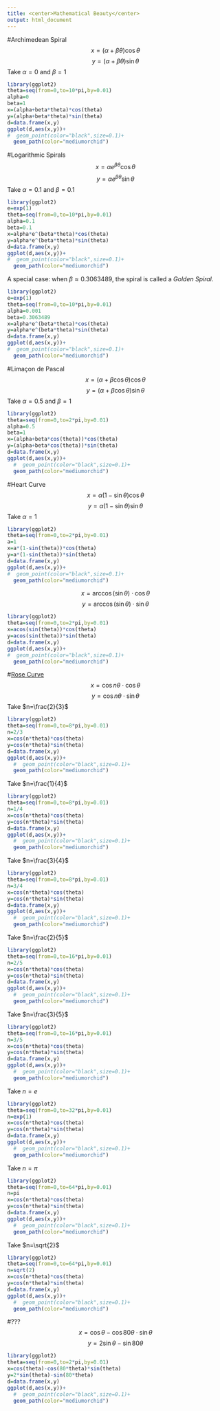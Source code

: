 ```yaml
---
title: <center>Mathematical Beauty</center>
output: html_document
---
```

#Archimedean Spiral
$$x=(\alpha+\beta\theta)\cos\theta$$
$$y=(\alpha+\beta\theta)\sin\theta$$
Take $\alpha=0$ and $\beta=1$
```r
library(ggplot2)
theta=seq(from=0,to=10*pi,by=0.01)
alpha=0
beta=1
x=(alpha+beta*theta)*cos(theta)
y=(alpha+beta*theta)*sin(theta)
d=data.frame(x,y)
ggplot(d,aes(x,y))+
#  geom_point(color="black",size=0.1)+
  geom_path(color="mediumorchid")
```

#Logarithmic Spirals
$$x=\alpha e^{\beta\theta}\cos\theta$$
$$y=\alpha e^{\beta\theta}\sin\theta$$
Take $\alpha=0.1$ and $\beta=0.1$
```r
library(ggplot2)
e=exp(1)
theta=seq(from=0,to=10*pi,by=0.01)
alpha=0.1
beta=0.1
x=alpha*e^(beta*theta)*cos(theta)
y=alpha*e^(beta*theta)*sin(theta)
d=data.frame(x,y)
ggplot(d,aes(x,y))+
#  geom_point(color="black",size=0.1)+
  geom_path(color="mediumorchid")
```

A special case: when $\beta\approx0.3063489$, the spiral is called a *Golden Spiral*.
```r
library(ggplot2)
e=exp(1)
theta=seq(from=0,to=10*pi,by=0.01)
alpha=0.001
beta=0.3063489
x=alpha*e^(beta*theta)*cos(theta)
y=alpha*e^(beta*theta)*sin(theta)
d=data.frame(x,y)
ggplot(d,aes(x,y))+
#  geom_point(color="black",size=0.1)+
  geom_path(color="mediumorchid")
```

#Limaçon de Pascal
$$x=(\alpha+\beta\cos\theta)\cos\theta$$
$$y=(\alpha+\beta\cos\theta)\sin\theta$$
Take $\alpha=0.5$ and $\beta=1$
```r
library(ggplot2)
theta=seq(from=0,to=2*pi,by=0.01)
alpha=0.5
beta=1
x=(alpha+beta*cos(theta))*cos(theta)
y=(alpha+beta*cos(theta))*sin(theta)
d=data.frame(x,y)
ggplot(d,aes(x,y))+
  #  geom_point(color="black",size=0.1)+
  geom_path(color="mediumorchid")
```

#Heart Curve
$$x=\alpha(1-\sin\theta)\cos\theta$$
$$y=\alpha(1-\sin\theta)\sin\theta$$
Take $\alpha=1$
```r
library(ggplot2)
theta=seq(from=0,to=2*pi,by=0.01)
a=1
x=a*(1-sin(theta))*cos(theta)
y=a*(1-sin(theta))*sin(theta)
d=data.frame(x,y)
ggplot(d,aes(x,y))+
#  geom_point(color="black",size=0.1)+
  geom_path(color="mediumorchid")
```

$$x=\arccos(\sin\theta)\cdot\cos\theta$$
$$y=\arccos(\sin\theta)\cdot\sin\theta$$
```r
library(ggplot2)
theta=seq(from=0,to=2*pi,by=0.01)
x=acos(sin(theta))*cos(theta)
y=acos(sin(theta))*sin(theta)
d=data.frame(x,y)
ggplot(d,aes(x,y))+
#  geom_point(color="black",size=0.1)+
  geom_path(color="mediumorchid")
```

#[Rose Curve](https://harrylu95.shinyapps.io/Rose_Curve_App/)
$$x=\cos n\theta\cdot\cos\theta$$
$$y=\cos n\theta\cdot\sin\theta$$
Take $n=\frac{2}{3}$
```r
library(ggplot2)
theta=seq(from=0,to=8*pi,by=0.01)
n=2/3
x=cos(n*theta)*cos(theta)
y=cos(n*theta)*sin(theta)
d=data.frame(x,y)
ggplot(d,aes(x,y))+
  #  geom_point(color="black",size=0.1)+
  geom_path(color="mediumorchid")
```

Take $n=\frac{1}{4}$
```r
library(ggplot2)
theta=seq(from=0,to=8*pi,by=0.01)
n=1/4
x=cos(n*theta)*cos(theta)
y=cos(n*theta)*sin(theta)
d=data.frame(x,y)
ggplot(d,aes(x,y))+
  #  geom_point(color="black",size=0.1)+
  geom_path(color="mediumorchid")
```

Take $n=\frac{3}{4}$
```r
library(ggplot2)
theta=seq(from=0,to=8*pi,by=0.01)
n=3/4
x=cos(n*theta)*cos(theta)
y=cos(n*theta)*sin(theta)
d=data.frame(x,y)
ggplot(d,aes(x,y))+
  #  geom_point(color="black",size=0.1)+
  geom_path(color="mediumorchid")
```

Take $n=\frac{2}{5}$
```r
library(ggplot2)
theta=seq(from=0,to=16*pi,by=0.01)
n=2/5
x=cos(n*theta)*cos(theta)
y=cos(n*theta)*sin(theta)
d=data.frame(x,y)
ggplot(d,aes(x,y))+
  #  geom_point(color="black",size=0.1)+
  geom_path(color="mediumorchid")
```

Take $n=\frac{3}{5}$
```r
library(ggplot2)
theta=seq(from=0,to=16*pi,by=0.01)
n=3/5
x=cos(n*theta)*cos(theta)
y=cos(n*theta)*sin(theta)
d=data.frame(x,y)
ggplot(d,aes(x,y))+
  #  geom_point(color="black",size=0.1)+
  geom_path(color="mediumorchid")
```

Take $n=e$
```r
library(ggplot2)
theta=seq(from=0,to=32*pi,by=0.01)
n=exp(1)
x=cos(n*theta)*cos(theta)
y=cos(n*theta)*sin(theta)
d=data.frame(x,y)
ggplot(d,aes(x,y))+
  #  geom_point(color="black",size=0.1)+
  geom_path(color="mediumorchid")
```

Take $n=\pi$
```r
library(ggplot2)
theta=seq(from=0,to=64*pi,by=0.01)
n=pi
x=cos(n*theta)*cos(theta)
y=cos(n*theta)*sin(theta)
d=data.frame(x,y)
ggplot(d,aes(x,y))+
  #  geom_point(color="black",size=0.1)+
  geom_path(color="mediumorchid")
```

Take $n=\sqrt{2}$
```r
library(ggplot2)
theta=seq(from=0,to=64*pi,by=0.01)
n=sqrt(2)
x=cos(n*theta)*cos(theta)
y=cos(n*theta)*sin(theta)
d=data.frame(x,y)
ggplot(d,aes(x,y))+
  #  geom_point(color="black",size=0.1)+
  geom_path(color="mediumorchid")
```

#???
$$x=\cos\theta-\cos80\theta\cdot\sin\theta$$
$$y=2\sin\theta-\sin80\theta$$
```r
library(ggplot2)
theta=seq(from=0,to=2*pi,by=0.01)
x=cos(theta)-cos(80*theta)*sin(theta)
y=2*sin(theta)-sin(80*theta)
d=data.frame(x,y)
ggplot(d,aes(x,y))+
  #  geom_point(color="black",size=0.1)+
  geom_path(color="mediumorchid")
```

